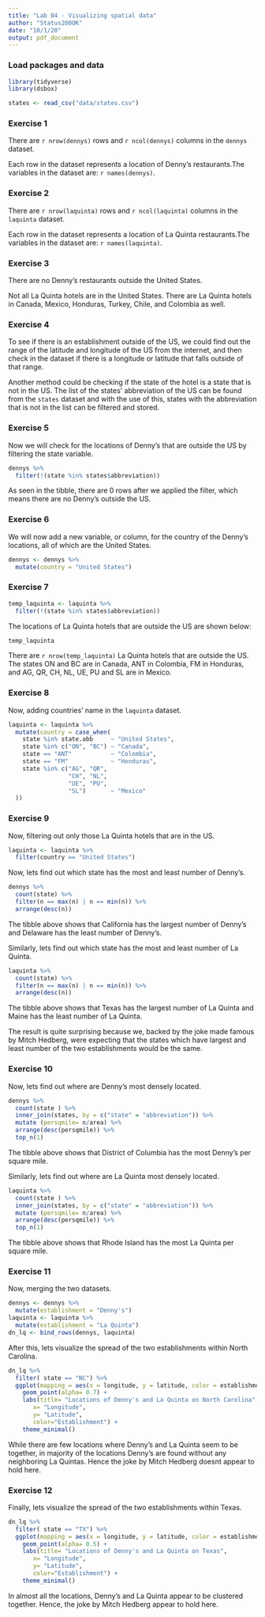 ```yaml
---
title: "Lab 04 - Visualizing spatial data"
author: "Status200OK"
date: "10/1/20"
output: pdf_document
---
```


### Load packages and data

```r
library(tidyverse) 
library(dsbox)
```

```r
states <- read_csv("data/states.csv")
```

### Exercise 1

There are `r nrow(dennys)` rows and `r ncol(dennys)` columns in the `dennys` dataset. 


Each row in the dataset represents a location of Denny's restaurants.The 
variables in the dataset are: `r names(dennys)`.  




### Exercise 2

There are `r nrow(laquinta)` rows and `r ncol(laquinta)` columns in the 
`laquinta` dataset. 


Each row in the dataset represents a location of La Quinta restaurants.The 
variables in the dataset are: `r names(laquinta)`.  
 


### Exercise 3

There are no Denny's restaurants outside the United States. 

Not all La Quinta hotels are in the United States. There are La Quinta hotels in Canada, Mexico, Honduras, Turkey, Chile, and Colombia as well. 


### Exercise 4

To see if there is an establishment outside of the US, we could find out the range of the latitude and longitude of the US from the internet, and then check in the dataset if there is a longitude or latitude that falls outside of that range. 

Another method could be checking if the state of the hotel is a state that is 
not in the US. The list of the states' abbreviation of the US can be found from the `states` dataset and with the use of this, states with the abbreviation that is not in the list can be filtered and stored.


### Exercise 5

Now we will check for the locations of Denny's that are outside the US by filtering the state variable.

```r
dennys %>%
  filter(!(state %in% states$abbreviation))
```

As seen in the tibble, there are 0 rows after we applied the filter, which means there are no Denny's outside the US. 

### Exercise 6

We will now add a new variable, or column, for the country of the Denny's locations, all of which are the United States. 


```r
dennys <- dennys %>%
  mutate(country = "United States")
```



### Exercise 7

```r
temp_laquinta <- laquinta %>%
  filter(!(state %in% states$abbreviation))
```

The locations of La Quinta hotels that are outside the US are shown below:
```r
temp_laquinta
```

There are `r nrow(temp_laquinta)` La Quinta hotels that are outside the US.  
The states ON and BC are in Canada, ANT in Colombia, FM in Honduras, and 
AG, QR, CH, NL, UE, PU and SL are in Mexico. 

### Exercise 8

Now, adding countries' name in the `laquinta` dataset.

```r
laquinta <- laquinta %>%
  mutate(country = case_when(
    state %in% state.abb     ~ "United States",
    state %in% c("ON", "BC") ~ "Canada",
    state == "ANT"           ~ "Colombia",
    state == "FM"            ~ "Honduras",
    state %in% c("AG", "QR",
                 "CH", "NL",
                 "UE", "PU",
                 "SL")       ~ "Mexico"
  ))
```



### Exercise 9

Now, filtering out only those La Quinta hotels that are in the US.

```r
laquinta <- laquinta %>%
  filter(country == "United States")
```


Now, lets find out which state has the most and least number of Denny's.

```r
dennys %>%
  count(state) %>% 
  filter(n == max(n) | n == min(n)) %>%
  arrange(desc(n))
```


The tibble above shows that California has the largest number of Denny's and Delaware has the least number of Denny's. 

Similarly, lets find out which state has the most and least number of La Quinta.

```r
laquinta %>%
  count(state) %>%
  filter(n == max(n) | n == min(n)) %>%
  arrange(desc(n))
```

The tibble above shows that Texas has the largest number of La Quinta and Maine has the least number of La Quinta.

The result is quite surprising because we, backed by the joke made famous by Mitch Hedberg, were expecting that the states which have largest and least number of the two establishments would be the same. 

### Exercise 10

Now, lets find out where are Denny's most densely located. 

```r
dennys %>%
  count(state ) %>%
  inner_join(states, by = c("state" = "abbreviation")) %>%
  mutate (persqmile= n/area) %>%
  arrange(desc(persqmile)) %>%
  top_n(1)
```

The tibble above shows that District of Columbia has the most Denny's per square mile.

Similarly, lets find out where are La Quinta most densely located. 

```r
laquinta %>%
  count(state ) %>%
  inner_join(states, by = c("state" = "abbreviation")) %>%
  mutate (persqmile= n/area) %>%
  arrange(desc(persqmile)) %>%
  top_n(1)
```

The tibble above shows that Rhode Island has the most La Quinta per square mile.

### Exercise 11

Now, merging the two datasets.

```r
dennys <- dennys %>%
  mutate(establishment = "Denny's")
laquinta <- laquinta %>%
  mutate(establishment = "La Quinta")
dn_lq <- bind_rows(dennys, laquinta)
```

After this, lets visualize the spread of the two establishments within North Carolina.

```r
dn_lq %>%
  filter( state == "NC") %>%
  ggplot(mapping = aes(x = longitude, y = latitude, color = establishment)) +
    geom_point(alpha= 0.7) +
    labs(title= "Locations of Denny's and La Quinta on North Carolina",
       x= "Longitude",
       y= "Latitude",
       color="Establishment") +
    theme_minimal()

```

While there are few locations where Denny's and La Quinta seem to be together, in majority of the locations Denny's are found without any neighboring La Quintas. Hence the joke by Mitch Hedberg doesnt appear to hold here.

### Exercise 12

Finally, lets visualize the spread of the two establishments within Texas.

```r
dn_lq %>%
  filter( state == "TX") %>%
  ggplot(mapping = aes(x = longitude, y = latitude, color = establishment)) +
    geom_point(alpha= 0.5) +
    labs(title= "Locations of Denny's and La Quinta on Texas",
       x= "Longitude",
       y= "Latitude",
       color="Establishment") +
    theme_minimal()
```

In almost all the locations, Denny's and La Quinta appear to be clustered together. Hence, the joke by Mitch Hedberg appear to hold here.